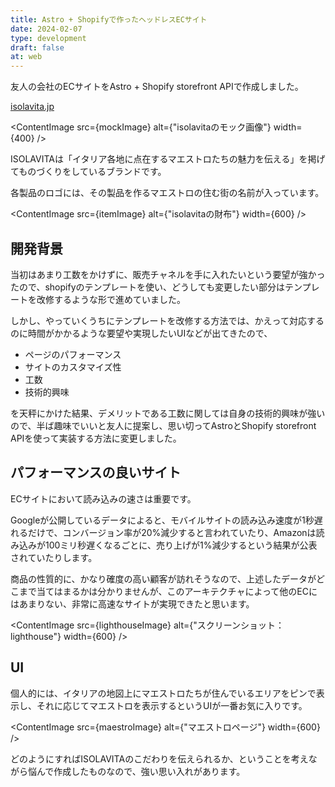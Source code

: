 ```yaml
---
title: Astro + Shopifyで作ったヘッドレスECサイト
date: 2024-02-07
type: development
draft: false
at: web
---
```



友人の会社のECサイトをAstro + Shopify storefront APIで作成しました。

[isolavita.jp](https://isolavita.jp/)

<ContentImage src={mockImage} alt={"isolavitaのモック画像"} width={400} />

ISOLAVITAは「イタリア各地に点在するマエストロたちの魅力を伝える」を掲げてものづくりをしているブランドです。

各製品のロゴには、その製品を作るマエストロの住む街の名前が入っています。

<ContentImage src={itemImage} alt={"isolavitaの財布"} width={600} />

## 開発背景

当初はあまり工数をかけずに、販売チャネルを手に入れたいという要望が強かったので、shopifyのテンプレートを使い、どうしても変更したい部分はテンプレートを改修するような形で進めていました。

しかし、やっていくうちにテンプレートを改修する方法では、かえって対応するのに時間がかかるような要望や実現したいUIなどが出てきたので、

- ページのパフォーマンス
- サイトのカスタマイズ性
- 工数
- 技術的興味

を天秤にかけた結果、デメリットである工数に関しては自身の技術的興味が強いので、半ば趣味でいいと友人に提案し、思い切ってAstroとShopify storefront APIを使って実装する方法に変更しました。

## パフォーマンスの良いサイト

ECサイトにおいて読み込みの速さは重要です。

Googleが公開しているデータによると、モバイルサイトの読み込み速度が1秒遅れるだけで、コンバージョン率が20%減少すると言われていたり、Amazonは読み込みが100ミリ秒遅くなるごとに、売り上げが1%減少するという結果が公表されていたりします。

商品の性質的に、かなり確度の高い顧客が訪れそうなので、上述したデータがどこまで当てはまるかは分かりませんが、このアーキテクチャによって他のECにはあまりない、非常に高速なサイトが実現できたと思います。

<ContentImage
  src={lighthouseImage}
  alt={"スクリーンショット：lighthouse"}
  width={600}
/>

## UI

個人的には、イタリアの地図上にマエストロたちが住んでいるエリアをピンで表示し、それに応じてマエストロを表示するというUIが一番お気に入りです。

<ContentImage src={maestroImage} alt={"マエストロページ"} width={600} />

どのようにすればISOLAVITAのこだわりを伝えられるか、ということを考えながら悩んで作成したものなので、強い思い入れがあります。
